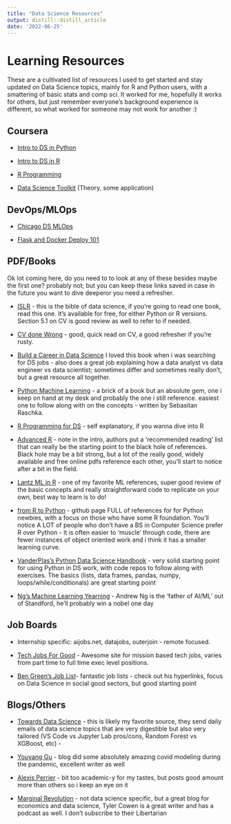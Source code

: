 ```yaml
---
title: "Data Science Resources"
output: distill::distill_article
date: '2022-06-25'
---
```




# Learning Resources

These are a cultivated list of resources I used to get started and stay updated on Data Science topics, mainly for R and Python users, with a smattering of basic stats and comp sci. It worked for me, hopefully it works for others, but just remember everyone's background experience is different, so what worked for someone may not work for another :)  

## Coursera 

- [Intro to DS in Python](https://www.coursera.org/learn/python-data-analysis)

- [Intro to DS in R](https://www.coursera.org/specializations/data-science-foundations-r)

- [R Programming](https://www.coursera.org/learn/r-programming)

- [Data Science Toolkit](https://www.coursera.org/learn/data-scientists-tools) (Theory, some application)

## DevOps/MLOps

- [Chicago DS MLOps](https://chicagodatascience.github.io/MLOps/lecture3/)

- [Flask and Docker Deploy 101](https://www.youtube.com/live/KTd2a1QKlwo)

## PDF/Books 

Ok lot coming here, do you need to to look at any of these besides maybe the first one? probably not; but you can keep these links saved in case in the future you want to dive deeperor you need a refresher. 

- [ISLR](https://www.statlearning.com/) - this is the bible of data science, if you're going to read one book, read this one. It's available for free, for either Python or R versions. Section 5.1 on CV is good review as well to refer to if needed. 

- [CV done Wrong](https://github.com/mottalrd/cross-validation-done-wrong/blob/master/Cross%20Validation%20done%20wrong.ipynb) - good, quick read on CV, a good refresher if you're rusty.

- [Build a Career in Data Science](https://www.amazon.com/Build-Career-Science-Jacqueline-Nolis/dp/1617296244#:~:text=Build%20a%20Career%20in%20Data%20Science%20is%20your%20guide%20to,resume%20and%20ace%20your%20interviews.) I loved this book when i was searching for DS jobs - also does a great job explaining how a data analyst vs data engineer vs data scientist; sometimes differ and sometimes really don't, but a great resource all together. 

- [Python Machine Learning](https://www.amazon.com/Python-Machine-Learning-scikit-learn-TensorFlow/dp/1789955750/ref=asc_df_1789955750/?tag=hyprod-20&linkCode=df0&hvadid=393806041348&hvpos=&hvnetw=g&hvrand=14360468270233988963&hvpone=&hvptwo=&hvqmt=&hvdev=c&hvdvcmdl=&hvlocint=&hvlocphy=9006093&hvtargid=pla-849711952499&psc=1&tag=&ref=&adgrpid=81158899385&hvpone=&hvptwo=&hvadid=393806041348&hvpos=&hvnetw=g&hvrand=14360468270233988963&hvqmt=&hvdev=c&hvdvcmdl=&hvlocint=&hvlocphy=9006093&hvtargid=pla-849711952499) - a brick of a book but an absolute gem, one i keep on hand at my desk and probably the one i still reference. easiest one to follow along with on the concepts - written by Sebasitan Raschka. 

- [R Programming for DS](https://www.cs.upc.edu/~robert/teaching/estadistica/rprogramming.pdf) - self explanatory, if you wanna dive into R

- [Advanced R](http://adv-r.had.co.nz/Introduction.html) - note in the intro, authors put a 'recommended reading' list that can really be the starting point to the black hole of references. Black hole may be a bit strong, but a lot of the really good, widely available and free online pdfs reference each other, you'll start to notice after a bit in the field. 

- [Lantz ML in R](https://www.amazon.ca/Machine-Learning-techniques-predictive-modeling/dp/1784393908) - one of my favorite ML references, super good review of the basic concepts and really straightforward code to replicate on your own, best way to learn is to do! 

- [from R to Python](https://www.resourcesdatabase.com/) - github page FULL of references for for Python newbies, with a focus on those who have some R foundation. You'll notice A LOT of people who don't have a BS in Computer Science prefer R over Python - it is often easier to 'muscle' through code, there are fewer instances of object oriented work and i think it has a smaller learning curve. 

- [VanderPlas's Python Data Science Handbook](https://jakevdp.github.io/PythonDataScienceHandbook/) - very solid starting point for using Python in DS work, with code repos to follow along with exercises. The basics (lists, data frames, pandas, numpy, loops/while/conditionals) are great starting point  

- [Ng's Machine Learning Yearning](https://nessie.ilab.sztaki.hu/~kornai/2020/AdvancedMachineLearning/Ng_MachineLearningYearning.pdf) - Andrew Ng is the 'father of AI/ML' out of Standford, he'll probably win a nobel one day

## Job Boards

- Internship specific: aijobs.net, datajobs, outerjoin - remote focused. 

- [Tech Jobs For Good](https://techjobsforgood.com/) - Awesome site for mission based tech jobs, varies from part time to full time exec level positions. 

- [Ben Green's Job List](https://www.benzevgreen.com/jobs/)- fantastic job lists - check out his hyperlinks, focus on Data Science in social good sectors, but good starting point

## Blogs/Others

- [Towards Data Science](https://towardsdatascience.com/) - this is likely my favorite source, they send daily emails of data science topics that are very digestible but also very tailored (VS Code vs Jupyter Lab pros/cons, Random Forest vs XGBoost, etc) - 

- [Youyang Gu](https://youyanggu.com/) - blog did some absolutely amazing covid modeling during the pandemic, excellent writer as well

- [Alexis Perrier](https://alexisperrier.com/) -  bit too academic-y for my tastes, but posts good amount more than others so i keep an eye on it

- [Marginal Revolution](https://marginalrevolution.com/) - not data science specific, but a great blog for economics and data science, Tyler Cowen is a great writer and has a podcast as well. I don't subscribe to their Libertarian 